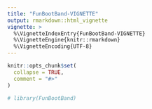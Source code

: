 ```yaml
---
title: "FunBootBand-VIGNETTE"
output: rmarkdown::html_vignette
vignette: >
  %\VignetteIndexEntry{FunBootBand-VIGNETTE}
  %\VignetteEngine{knitr::rmarkdown}
  %\VignetteEncoding{UTF-8}
---
```


```r
knitr::opts_chunk$set(
  collapse = TRUE,
  comment = "#>"
)
```

```r
# library(FunBootBand)
```
